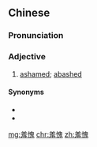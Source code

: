 ==Chinese==
{{zh-forms}}

===Pronunciation===
{{zh-pron
|m=xiūkuì
|c=sau1 kwai5
|mn=qz,xm,zz:siu-khùi
|cat=a
}}

===Adjective===
{{zh-adj}}

# [[ashamed]]; [[abashed]]
#: {{zh-x|我 感到 很 羞愧。|I feel '''ashamed'''.}}

====Synonyms====
* {{zh-l|羞慚}}
* {{zh-l|慚愧}}

[[mg:羞愧]]
[[chr:羞愧]]
[[zh:羞愧]]